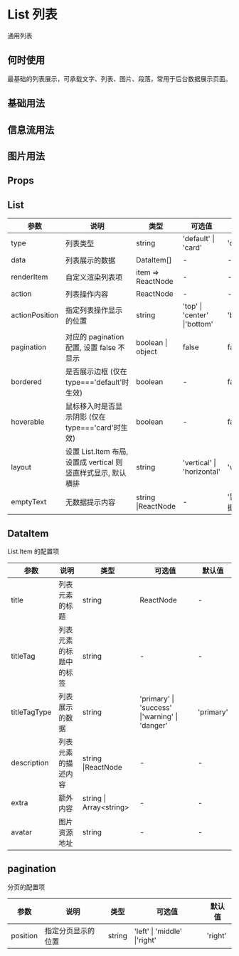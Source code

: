 # List 列表

通用列表

## 何时使用

最基础的列表展示，可承载文字、列表、图片、段落，常用于后台数据展示页面。

## 基础用法


<DemoBase />

## 信息流用法


<DemoInfoFlow />

## 图片用法


<DemoImg />

## Props

## List

| 参数           | 说明                                                          | 类型               | 可选值                       | 默认值     |
| -------------- | ------------------------------------------------------------- | ------------------ | ---------------------------- | ---------- |
| type           | 列表类型                                                      | string             | 'default' \| 'card'          | 'default'  |
| data           | 列表展示的数据                                                | DataItem[]         | -                            | -          |
| renderItem     | 自定义渲染列表项                                              | item => ReactNode  | -                            | -          |
| action         | 列表操作内容                                                  | ReactNode          | -                            | -          |
| actionPosition | 指定列表操作显示的位置                                        | string             | 'top' \| 'center' \|'bottom' | 'bottom'   |
| pagination     | 对应的 pagination 配置, 设置 false 不显示                     | boolean \| object  | false                        | false      |
| bordered       | 是否展示边框 (仅在 type==='default'时生效)                    | boolean            | -                            | false      |
| hoverable      | 鼠标移入时是否显示阴影 (仅在 type==='card'时生效)             | boolean            | -                            | false      |
| layout         | 设置 List.Item 布局, 设置成 vertical 则竖直样式显示, 默认横排 | string             | 'vertical' \| 'horizontal'   | 'vertical' |
| emptyText      | 无数据提示内容                                                | string \|ReactNode | -                            | '暂无数据' |

## DataItem

List.Item 的配置项

| 参数         | 说明                   | 类型                       | 可选值                                         | 默认值    |
| ------------ | ---------------------- | -------------------------- | ---------------------------------------------- | --------- |
| title        | 列表元素的标题         | string                     | ReactNode                                      | -         |
| titleTag     | 列表元素的标题中的标签 | string                     | -                                              | -         |
| titleTagType | 列表展示的数据         | string                     | 'primary' \| 'success' \|'warning' \| 'danger' | 'primary' |
| description  | 列表元素的描述内容     | string \|ReactNode         | -                                              | -         |
| extra        | 额外内容               | string \| Array&lt;string> | -                                              | -         |
| avatar       | 图片资源地址           | string                     | -                                              | -         |

## pagination

分页的配置项

| 参数     | 说明               | 类型   | 可选值                       | 默认值  |
| -------- | ------------------ | ------ | ---------------------------- | ------- |
| position | 指定分页显示的位置 | string | 'left' \| 'middle' \|'right' | 'right' |
